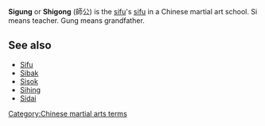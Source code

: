 '''Sigung''' or '''Shigong''' (&#24107;&#20844;) is the [[sifu]]'s [[sifu]] in a Chinese martial art school.  Si means teacher.  Gung means grandfather.

==See also==
*[[Sifu]]
*[[Sibak]]
*[[Sisok]]
*[[Sihing]]
*[[Sidai]]

{{ma-stub}}
[[Category:Chinese martial arts terms]]